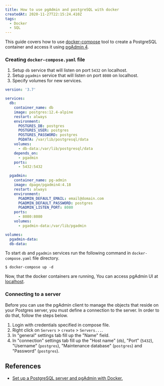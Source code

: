 ```yaml
---
title: How to use pgAdmin and postgreSQL with docker
createdAt: 2020-11-27T22:15:24.410Z
tags:
  - Docker
  - SQL
---
```


<MDXHeadingOne />

This guide covers how to use [docker-compose](https://docs.docker.com/compose/) tool to create a PostgreSQL container and access it using [pgAdmin 4](https://www.pgadmin.org/).

<TableOfContents />

### Creating `docker-compose.yaml` file

1. Setup `db` service that will listen on port `5432` on localhost.
2. Setup `pgadmin` service that will listen on port `8080` on localhost.
3. Specify volumes for new services.

```yaml [4,20,33]
version: '3.7'

services:
  db:
    container_name: db
    image: postgres:12.4-alpine
    restart: always
    environment:
      POSTGRES_DB: postgres
      POSTGRES_USER: postgres
      POSTGRES_PASSWORD: postgres
      PGDATA: /var/lib/postgresql/data
    volumes:
      - db-data:/var/lib/postgresql/data
    depends_on:
      - pgadmin
    ports:
      - 5432:5432

  pgadmin:
    container_name: pg-admin
    image: dpage/pgadmin4:4.18
    restart: always
    environment:
      PGADMIN_DEFAULT_EMAIL: email@domain.com
      PGADMIN_DEFAULT_PASSWORD: postgres
      PGADMIN_LISTEN_PORT: 8080
    ports:
      - 8080:8080
    volumes:
      - pgadmin-data:/var/lib/pgadmin

volumes:
  pgadmin-data:
  db-data:
```

To start `db` and `pgadmin` services run the following command in `docker-compose.yaml` file directory.

```shell script
$ docker-compose up -d
```

Now, that the docker containers are running, You can access pgAdmin UI at [localhost](http://localhost:8080).

### Connecting to a server

Before you can use the pgAdmin client to manage the objects that reside on your Postgres server, you must define a connection to the server. In order to do that, follow the steps below.

1. Login with credentials specified in compose file.
2. Right click on `Servers` > `create` > `Servers...`.
3. In "general" settings tab fill up the "Name" field.
4. In "connection" settings tab fill up the "Host name" (`db`), "Port" (`5432`), "Username" (`postgres`), "Maintenance database" (`postgres`) and "Password" (`postgres`).

## References

- [Set up a PostgreSQL server and pgAdmin with Docker.](https://linuxhint.com/postgresql_docker/)
